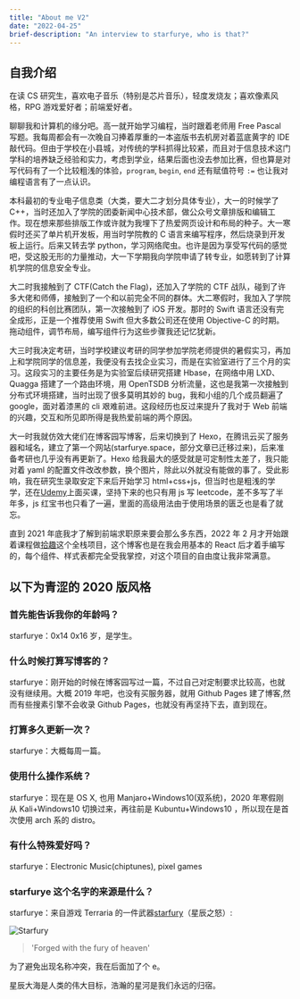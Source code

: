 ```yaml
---
title: "About me V2"
date: "2022-04-25"
brief-description: "An interview to starfurye, who is that?"
---
```



<Helmet title="About me" />

## 自我介绍

在读 CS 研究生，喜欢电子音乐（特别是芯片音乐），轻度发烧友；喜欢像素风格，RPG 游戏爱好者；前端爱好者。

聊聊我和计算机的缘分吧。高一就开始学习编程，当时跟着老师用 Free Pascal 写题。我每周都会有一次晚自习捧着厚重的一本盗版书去机房对着蓝底黄字的 IDE 敲代码。但由于学校在小县城，对传统的学科抓得比较紧，而且对于信息技术这门学科的培养缺乏经验和实力，考虑到学业，结果后面也没去参加比赛，但也算是对写代码有了一个比较粗浅的体验，`program`, `begin`, `end` 还有赋值符号 `:=` 也让我对编程语言有了一点认识。

本科最初的专业电子信息类（大类，要大二才划分具体专业），大一的时候学了 C++，当时还加入了学院的团委新闻中心技术部，做公众号文章排版和编辑工作。现在想来那些排版工作或许就为我埋下了热爱网页设计和布局的种子。大一寒假时还买了单片机开发板，用当时学院教的 C 语言来编写程序，然后烧录到开发板上运行。后来又转去学 python，学习网络爬虫。也许是因为享受写代码的感觉吧，受这股无形的力量推动，大一下学期我向学院申请了转专业，如愿转到了计算机学院的信息安全专业。

大二时我接触到了 CTF(Catch the Flag)，还加入了学院的 CTF 战队，碰到了许多大佬和师傅，接触到了一个和以前完全不同的群体。大二寒假时，我加入了学院的组织的科创比赛团队，第一次接触到了 iOS 开发。那时的 Swift 语言还没有完全成形，正是一个推荐使用 Swift 但大多数公司还在使用 Objective-C 的时期。拖动组件，调节布局，编写组件行为这些步骤我还记忆犹新。

大三时我决定考研，当时学校建议考研的同学参加学院老师提供的暑假实习，再加上和学院同学的信息差，我便没有去找企业实习，而是在实验室进行了三个月的实习。这段实习的主要任务是为实验室后续研究搭建 Hbase，在网络中用 LXD、Quagga 搭建了一个路由环境，用 OpenTSDB 分析流量，这也是我第一次接触到分布式环境搭建，当时出现了很多莫明其妙的 bug，我和小组的几个成员翻遍了 google，面对着漆黑的 cli 艰难前进。这段经历也反过来提升了我对于 Web 前端的兴趣，交互和所见即所得是我热爱前端的两个原因。

大一时我就仿效大佬们在博客园写博客，后来切换到了 Hexo，在腾讯云买了服务器和域名，建立了第一个网站(starfurye.space，部分文章已迁移过来)，后来准备考研也几乎没有再更新了。Hexo 给我最大的感受就是可定制性太差了，我只能对着 yaml 的配置文件改改参数，换个图片，除此以外就没有能做的事了。受此影响，我在研究生录取安定下来后开始学习 html+css+js，但当时也是粗浅的学学，还在[Udemy](https://udemy.com)上面买课，坚持下来的也只有用 js 写 leetcode，差不多写了半年多，js 红宝书也只看了一遍，里面的高级用法由于使用场景的匮乏也是看了就忘。

直到 2021 年底我才了解到前端求职原来要会那么多东西，2022 年 2 月才开始跟着课程做[拾趣](https://shiqv.vercel.app)这个全栈项目，这个博客也是在我会用基本的 React 后才着手编写的，每个组件、样式表都完全受我掌控，对这个项目的自由度让我非常满意。

## 以下为青涩的 2020 版风格

### 首先能告诉我你的年龄吗？

<p>
    starfurye：<span className="line-throughs">0x14</span> 0x16 岁，是学生。
</p>

### 什么时候打算写博客的？

starfurye：刚开始的时候在博客园写过一篇，不过自己对定制要求比较高，也就没有继续用。大概 2019 年吧，也没有买服务器，就用 Github Pages 建了博客,然而有些搜素引擎不会收录 Github Pages，也就没有再坚持下去，直到现在。

### 打算多久更新一次？

<p>
    starfurye：大概<span className="line-throughs">每周一篇</span>。
</p>

### 使用什么操作系统？

starfurye：现在是 OS X, 也用 Manjaro+Windows10(双系统)，2020 年寒假刚从 Kali+Windows10 切换过来，再往前是 Kubuntu+Windows10 ，所以现在是首次使用 arch 系的 distro。

### 有什么特殊爱好吗？

starfurye：Electronic Music(chiptunes), pixel games

### starfurye 这个名字的来源是什么？

starfurye：来自游戏 Terraria 的一件武器[starfury](https://terraria.gamepedia.com/Starfury)（星辰之怒）:

![Starfury](https://i.loli.net/2020/06/05/JHhYLXGpbSmKlC3.png)

> 'Forged with the fury of heaven'

为了避免出现名称冲突，我在后面加了个 e。

<p>星辰大海是人类的伟大目标，浩瀚的星河是我们永远的归宿。</p>

